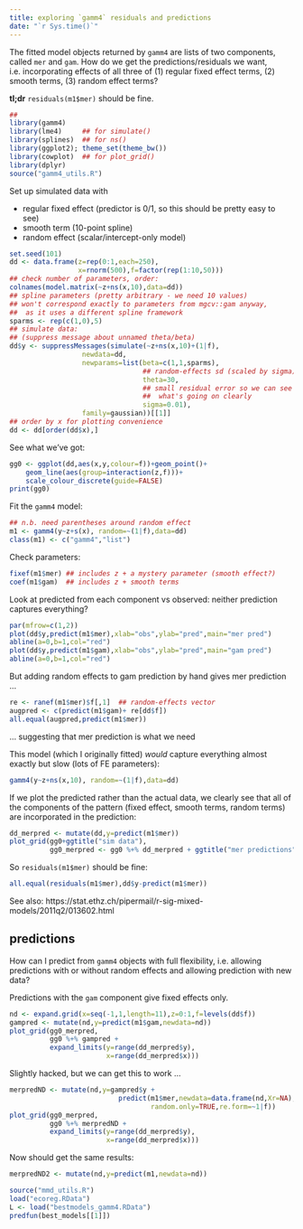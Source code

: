 ```yaml
---
title: exploring `gamm4` residuals and predictions
date: "`r Sys.time()`"
---
```



The fitted model objects returned by `gamm4` are lists of two components, called `mer` and `gam`. How do we get the predictions/residuals we want, i.e. incorporating effects of all three of (1) regular fixed effect terms, (2) smooth terms, (3) random effect terms?

**tl;dr** `residuals(m1$mer)` should be fine.

```r
##
library(gamm4)
library(lme4)     ## for simulate()
library(splines)  ## for ns()
library(ggplot2); theme_set(theme_bw())
library(cowplot)  ## for plot_grid()
library(dplyr)
source("gamm4_utils.R")
```

Set up simulated data with

- regular fixed effect (predictor is 0/1, so this should be pretty easy to see)
- smooth term (10-point spline)
- random effect (scalar/intercept-only model)

```r
set.seed(101)
dd <- data.frame(z=rep(0:1,each=250),
                 x=rnorm(500),f=factor(rep(1:10,50)))
## check number of parameters, order:
colnames(model.matrix(~z+ns(x,10),data=dd))
## spline parameters (pretty arbitrary - we need 10 values)
## won't correspond exactly to parameters from mgcv::gam anyway,
##  as it uses a different spline framework
sparms <- rep(c(1,0),5)
## simulate data:
## (suppress message about unnamed theta/beta)
dd$y <- suppressMessages(simulate(~z+ns(x,10)+(1|f),
                  newdata=dd,
                  newparams=list(beta=c(1,1,sparms),
                                 ## random-effects sd (scaled by sigma)
                                 theta=30,
                                 ## small residual error so we can see
                                 ##  what's going on clearly
                                 sigma=0.01),
                  family=gaussian))[[1]]
## order by x for plotting convenience
dd <- dd[order(dd$x),]
```

See what we've got:

```r
gg0 <- ggplot(dd,aes(x,y,colour=f))+geom_point()+
    geom_line(aes(group=interaction(z,f)))+
    scale_colour_discrete(guide=FALSE)
print(gg0)
```

Fit the `gamm4` model:
```r
## n.b. need parentheses around random effect
m1 <- gamm4(y~z+s(x), random=~(1|f),data=dd)
class(m1) <- c("gamm4","list")
```

Check parameters:
```r
fixef(m1$mer) ## includes z + a mystery parameter (smooth effect?)
coef(m1$gam)  ## includes z + smooth terms
```

Look at predicted from each component vs observed:
neither prediction captures everything?

```r
par(mfrow=c(1,2))
plot(dd$y,predict(m1$mer),xlab="obs",ylab="pred",main="mer pred")
abline(a=0,b=1,col="red")
plot(dd$y,predict(m1$gam),xlab="obs",ylab="pred",main="gam pred")
abline(a=0,b=1,col="red")
```

But adding random effects to gam prediction by hand gives
mer prediction ...

```r
re <- ranef(m1$mer)$f[,1]  ## random-effects vector
augpred <- c(predict(m1$gam)+ re[dd$f])
all.equal(augpred,predict(m1$mer))
```

... suggesting that mer prediction is what we need

This model (which I originally fitted) *would* capture everything almost exactly
but slow (lots of FE parameters):
```r
gamm4(y~z+ns(x,10), random=~(1|f),data=dd)
```

If we plot the predicted rather than the actual data, we clearly
see that all of the components of the pattern (fixed effect,
smooth terms, random terms) are incorporated in the prediction:

```r
dd_merpred <- mutate(dd,y=predict(m1$mer))
plot_grid(gg0+ggtitle("sim data"),
          gg0_merpred <- gg0 %+% dd_merpred + ggtitle("mer predictions"))
```


So `residuals(m1$mer)` should be fine:

```r
all.equal(residuals(m1$mer),dd$y-predict(m1$mer))
```

See also: https://stat.ethz.ch/pipermail/r-sig-mixed-models/2011q2/013602.html

## predictions

How can I predict from `gamm4` objects with full flexibility, i.e. allowing predictions with or without random effects and allowing prediction with new data?

Predictions with the `gam` component give fixed effects only.

```r
nd <- expand.grid(x=seq(-1,1,length=11),z=0:1,f=levels(dd$f))
gampred <- mutate(nd,y=predict(m1$gam,newdata=nd))
plot_grid(gg0_merpred,
          gg0 %+% gampred +
          expand_limits(y=range(dd_merpred$y),
                        x=range(dd_merpred$x)))
```                                   

Slightly hacked, but we can get this to work ...

```r
merpredND <- mutate(nd,y=gampred$y +
                           predict(m1$mer,newdata=data.frame(nd,Xr=NA),
                                   random.only=TRUE,re.form=~1|f))
plot_grid(gg0_merpred,
          gg0 %+% merpredND +
          expand_limits(y=range(dd_merpred$y),
                        x=range(dd_merpred$x)))
```

Now should get the same results:

```r
merpredND2 <- mutate(nd,y=predict(m1,newdata=nd))
```

```r
source("mmd_utils.R")
load("ecoreg.RData")
L <- load("bestmodels_gamm4.RData")
predfun(best_models[[1]])
```

